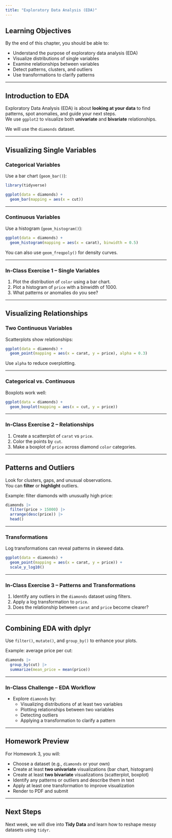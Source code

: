 ```yaml
---
title: "Exploratory Data Analysis (EDA)"
---
```


## Learning Objectives

By the end of this chapter, you should be able to:

- Understand the purpose of exploratory data analysis (EDA)
- Visualize distributions of single variables
- Examine relationships between variables
- Detect patterns, clusters, and outliers
- Use transformations to clarify patterns

---

## Introduction to EDA

Exploratory Data Analysis (EDA) is about **looking at your data** to find patterns, spot anomalies, and guide your next steps.  
We use `ggplot2` to visualize both **univariate** and **bivariate** relationships.

We will use the `diamonds` dataset.

---

## Visualizing Single Variables

### Categorical Variables

Use a bar chart (`geom_bar()`):

```r
library(tidyverse)

ggplot(data = diamonds) +
  geom_bar(mapping = aes(x = cut))
```

---

### Continuous Variables

Use a histogram (`geom_histogram()`):

```r
ggplot(data = diamonds) +
  geom_histogram(mapping = aes(x = carat), binwidth = 0.5)
```

You can also use `geom_freqpoly()` for density curves.

---

### In-Class Exercise 1 – Single Variables

1. Plot the distribution of `color` using a bar chart.  
2. Plot a histogram of `price` with a binwidth of 1000.  
3. What patterns or anomalies do you see?

---

## Visualizing Relationships

### Two Continuous Variables

Scatterplots show relationships:

```r
ggplot(data = diamonds) +
  geom_point(mapping = aes(x = carat, y = price), alpha = 0.3)
```

Use `alpha` to reduce overplotting.

---

### Categorical vs. Continuous

Boxplots work well:

```r
ggplot(data = diamonds) +
  geom_boxplot(mapping = aes(x = cut, y = price))
```

---

### In-Class Exercise 2 – Relationships

1. Create a scatterplot of `carat` vs `price`.  
2. Color the points by `cut`.  
3. Make a boxplot of `price` across diamond `color` categories.

---

## Patterns and Outliers

Look for clusters, gaps, and unusual observations.  
You can **filter** or **highlight** outliers.

Example: filter diamonds with unusually high price:

```r
diamonds |>
  filter(price > 15000) |>
  arrange(desc(price)) |>
  head()
```

---

### Transformations

Log transformations can reveal patterns in skewed data.

```r
ggplot(data = diamonds) +
  geom_point(mapping = aes(x = carat, y = price)) +
  scale_y_log10()
```

---

### In-Class Exercise 3 – Patterns and Transformations

1. Identify any outliers in the `diamonds` dataset using filters.  
2. Apply a log transformation to `price`.  
3. Does the relationship between `carat` and `price` become clearer?

---

## Combining EDA with dplyr

Use `filter()`, `mutate()`, and `group_by()` to enhance your plots.

Example: average price per cut:

```r
diamonds |>
  group_by(cut) |>
  summarize(mean_price = mean(price))
```

---

### In-Class Challenge – EDA Workflow

- Explore `diamonds` by:
  - Visualizing distributions of at least two variables
  - Plotting relationships between two variables
  - Detecting outliers
  - Applying a transformation to clarify a pattern

---

## Homework Preview

For Homework 3, you will:

- Choose a dataset (e.g., `diamonds` or your own)  
- Create at least **two univariate** visualizations (bar chart, histogram)  
- Create at least **two bivariate** visualizations (scatterplot, boxplot)  
- Identify any patterns or outliers and describe them in text  
- Apply at least one transformation to improve visualization  
- Render to PDF and submit

---

## Next Steps

Next week, we will dive into **Tidy Data** and learn how to reshape messy datasets using `tidyr`.
